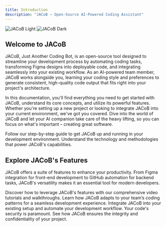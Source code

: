 ```yaml
---
title: Introduction
description: "JACoB – Open-Source AI-Powered Coding Assistant"
---
```


<img
  className="block dark:hidden"
  src="/images/jacob-hero-light.svg"
  alt="JACoB Light"
/>
<img
  className="hidden dark:block"
  src="/images/jacob-hero-dark.svg"
  alt="JACoB Dark"
/>

## Welcome to JACoB

JACoB, Just Another Coding Bot, is an open-source tool designed to streamline your development process by automating coding tasks, transforming Figma designs into deployable code, and integrating seamlessly into your existing workflow. As an AI-powered team member, JACoB works alongside you, learning your coding style and preferences to generate consistent, high-quality code output that fits right into your project's architecture.

In this documentation, you'll find everything you need to get started with JACoB, understand its core concepts, and utilize its powerful features. Whether you're setting up a new project or looking to integrate JACoB into your current environment, we've got you covered. Dive into the world of JACoB and let your AI companion take care of the heavy lifting, so you can focus on what's important – creating great software.

<CardGroup cols={2}>
  <Card title="Installation Guide" icon="download" href="/installation/guide">
    Follow our step-by-step guide to get JACoB up and running in your
    development environment.
  </Card>
  <Card title="Core Concepts" icon="books" href="/core-concepts/ai-engine">
    Understand the technology and methodologies that power JACoB's capabilities.
  </Card>
</CardGroup>

## Explore JACoB's Features

JACoB offers a suite of features to enhance your productivity. From Figma integration for front-end development to GitHub automation for backend tasks, JACoB's versatility makes it an essential tool for modern developers.

<CardGroup cols={2}>
  <Card
    title="User Guides"
    icon="chalkboard-user"
    href="/user-guides/project-setup"
  >
    Discover how to leverage JACoB's features with our comprehensive video
    tutorials and walkthroughs.
  </Card>
  <Card
    title="Adaptive AI Coding"
    icon="robot"
    href="/core-concepts/adaptive-ai-coding"
  >
    Learn how JACoB adapts to your team’s coding patterns for a seamless
    development experience.
  </Card>
  <Card
    title="Workflow Integration"
    icon="gears"
    href="/core-concepts/workflow"
  >
    Integrate JACoB into your existing setup and automate your development
    workflow.
  </Card>
  <Card
    title="Security & Privacy"
    icon="shield-halved"
    href="/core-concepts/security-privacy"
  >
    Your code's security is paramount. See how JACoB ensures the integrity and
    confidentiality of your project.
  </Card>
</CardGroup>

